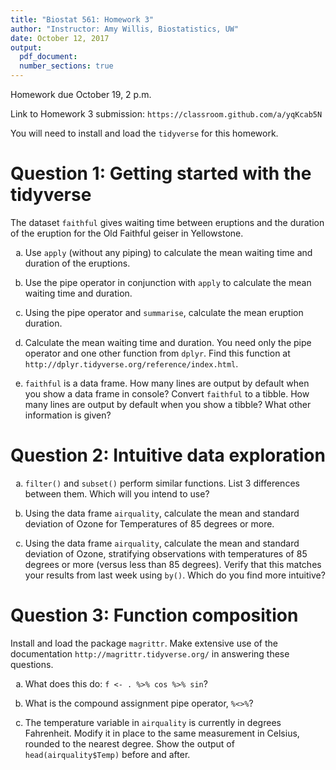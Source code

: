 ```yaml
---
title: "Biostat 561: Homework 3"
author: "Instructor: Amy Willis, Biostatistics, UW"
date: October 12, 2017
output:
  pdf_document:
  number_sections: true
---
```


Homework due October 19, 2 p.m.

Link to Homework 3 submission: `https://classroom.github.com/a/yqKcab5N`

You will need to install and load the `tidyverse` for this homework.

# Question 1: Getting started with the tidyverse

The dataset `faithful` gives waiting time between eruptions and the duration of the eruption for the Old Faithful geiser in Yellowstone.

a) Use `apply` (without any piping) to calculate the mean waiting time and duration of the eruptions.

b) Use the pipe operator in conjunction with `apply` to calculate the mean waiting time and duration.

c) Using the pipe operator and `summarise`, calculate the mean eruption duration.

d) Calculate the mean waiting time and duration. You need only the pipe operator and one other function from `dplyr`. Find this function at `http://dplyr.tidyverse.org/reference/index.html`.

e) `faithful` is a data frame. How many lines are output by default when you show a data frame in console? Convert `faithful` to a tibble. How many lines are output by default when you show a tibble? What other information is given?

# Question 2: Intuitive data exploration

a) `filter()` and `subset()` perform similar functions. List 3 differences between them. Which will you intend to use?

b) Using the data frame `airquality`, calculate the mean and standard deviation of Ozone for Temperatures of 85 degrees or more.

c) Using the data frame `airquality`, calculate the mean and standard deviation of Ozone, stratifying observations with temperatures of 85 degrees or more (versus less than 85 degrees). Verify that this matches your results from last week using `by()`. Which do you find more intuitive?

# Question 3: Function composition

Install and load the package `magrittr`. Make extensive use of the documentation `http://magrittr.tidyverse.org/` in answering these questions.

a) What does this do: `f <- . %>% cos %>% sin`?

b) What is the compound assignment pipe operator, `%<>%`?

c) The temperature variable in `airquality` is currently in degrees Fahrenheit. Modify it in place to the same measurement in Celsius, rounded to the nearest degree. Show the output of `head(airquality$Temp)` before and after.
